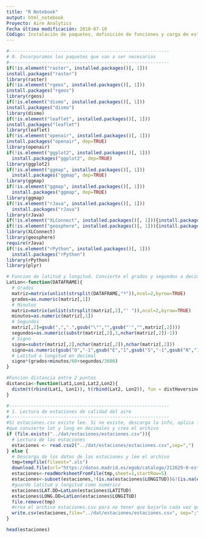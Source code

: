 ```yaml
---
title: "R Notebook"
output: html_notebook
Proyecto: Aire Analytics
Fecha última modificación: 2018-07-10
Código: Instalación de paquetes, definición de funciones y carga de estaciones
---
```

```r
#-----------------------------------------------------------
# 0. Incorporamos los paquetes que van a ser necesarios
#-----------------------------------------------------------
if(!is.element("raster", installed.packages()[, 1]))
install.packages("raster")
library(raster)
if(!is.element("rgeos", installed.packages()[, 1]))
install.packages("rgeos")
library(rgeos)
if(!is.element("dismo", installed.packages()[, 1]))
install.packages("dismo")
library(dismo)
if(!is.element("leaflet", installed.packages()[, 1]))
install.packages("leaflet")
library(leaflet)
if(!is.element("openair", installed.packages()[, 1]))
install.packages("openair", dep=TRUE)
library(openair)
if(!is.element("ggplot2", installed.packages()[, 1]))
  install.packages("ggplot2", dep=TRUE)
library(ggplot2)
if(!is.element("ggmap", installed.packages()[, 1]))
  install.packages("ggmap", dep=TRUE)
library(ggmap)
if(!is.element("ggmap", installed.packages()[, 1]))
  install.packages("ggmap", dep=TRUE)
library(ggmap)
if(!is.element("rJava", installed.packages()[, 1]))
  install.packages("rJava")
library(rJava)
if(!is.element("XLConnect", installed.packages()[, 1])){install.packages("XLConnect")}
if(!is.element("geosphere", installed.packages()[, 1])){install.packages("geosphere")}
library(XLConnect)
library(geosphere)
require(rJava)
if(!is.element("rPython", installed.packages()[, 1]))
  install.packages("rPython")
library(rPython)
library(plyr)
```

```r
# Funcion de latitud y longitud. Convierte el grados y segundos a decimales.
LatLon<-function(DATAFRAME){
  # Grados
  matriz=matrix(unlist(strsplit(DATAFRAME,"º")),ncol=2,byrow=TRUE)
  grados=as.numeric(matriz[,1])
  # Minutos
  matriz=matrix(unlist(strsplit(matriz[,2],"' ")),ncol=2,byrow=TRUE)
  minutos=as.numeric(matriz[,1])
  # Segundos
  matriz[,2]=gsub(",",".",gsub("\"","",gsub("'","",matriz[,2])))
  segundos=as.numeric(substr(matriz[,2],1,nchar(matriz[,2])-1))
  # Signo
  signo=substr(matriz[,2],nchar(matriz[,2]),nchar(matriz[,2]))
  signo=as.numeric(gsub("O","-1",gsub("E","1",gsub("S","-1",gsub("N","1",signo)))))
  # Latitud o longitud en decimal
  signo*(grados+minutos/60+segundos/3600)
}
```

```r
#Funcion distancia entre 2 puntos
distancia<-function(Lat1,Lon1,Lat2,Lon2){
  distm(t(rbind(Lat1, Lon1)), t(rbind(Lat2, Lon2)), fun = distHaversine) / 1609
}

```

```r
#-----------------------------------------------------------
# 1. Lectura de estaciones de calidad del aire
#-----------------------------------------------------------
#Si estaciones.csv existe lee. Si no existe, descarga la info, aplica la función
#que convierte lat y long en decimales y crea el archivo
if (file.exists("../dat/estaciones/estaciones.csv")){
  # Lectura de las estaciones
  estaciones <- read.csv2("../dat/estaciones/estaciones.csv",sep=",")
} else {
  # Descarga de los datos de las estaciones y lee el archivo
  tmp=tempfile(fileext=".xls")
  download.file(url="https://datos.madrid.es/egob/catalogo/212629-0-estaciones-control-aire.xls", destfile=tmp, mode="wb",quiet=TRUE)
  estaciones<-readWorksheetFromFile(tmp,sheet=1,startRow=5)
  estaciones<-subset(estaciones,!(is.na(estaciones$LONGITUD))&!(is.na(estaciones$LATITUD)))
  #guardo latitud y longitud como numérico
  estaciones$LAT.DD=LatLon(estaciones$LATITUD)
  estaciones$LONG.DD=LatLon(estaciones$LONGITUD)
  file.remove(tmp)
  #crea el archivo estaciones.csv para no tener que bajarlo cada vez que se ejecute el código
  write.csv(estaciones,file="../dat/estaciones/estaciones.csv", sep=";",dec=".",col.names=TRUE,fileEncoding ="utf-8")
}

head(estaciones)

```

